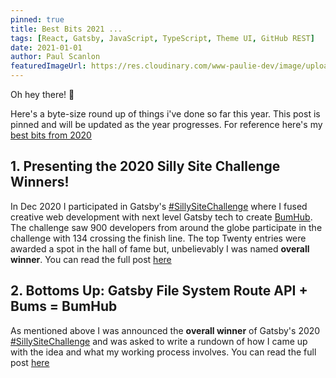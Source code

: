 ```yaml
---
pinned: true
title: Best Bits 2021 ...
tags: [React, Gatsby, JavaScript, TypeScript, Theme UI, GitHub REST]
date: 2021-01-01
author: Paul Scanlon
featuredImageUrl: https://res.cloudinary.com/www-paulie-dev/image/upload/v1611999972/paulie.dev/2021/best-bits/best-bits_qf0j3p.jpg
---
```


Oh hey there! 👋

Here's a byte-size round up of things i've done so far this year. This post is pinned and will be updated as the year
progresses. For reference here's my [best bits from 2020](/posts/2020/best-bits-2020/)

<Divider />

## 1. Presenting the 2020 Silly Site Challenge Winners!

In Dec 2020 I participated in Gatsby's
[#SillySiteChallenge](https://twitter.com/hashtag/SillySiteChallenge?src=hashtag_click&f=live) where I fused creative
web development with next level Gatsby tech to create [BumHub](https://bumhub.netlify.app/). The challenge saw 900
developers from around the globe participate in the challenge with 134 crossing the finish line. The top Twenty entries
were awarded a spot in the hall of fame but, unbelievably I was named **overall winner**. You can read the full post
[here](https://gatsbyjs.com/blog/2020-silly-site-top-20)

## 2. Bottoms Up: Gatsby File System Route API + Bums = BumHub

As mentioned above I was announced the **overall winner** of Gatsby's 2020
[#SillySiteChallenge](https://twitter.com/hashtag/SillySiteChallenge?src=hashtag_click&f=live) and was asked to write a
rundown of how I came up with the idea and what my working process involves. You can read the full post
[here](https://gatsbyjs.com/blog/bottoms-up-gatsby-file-system-route-api-bums-bumhub)
